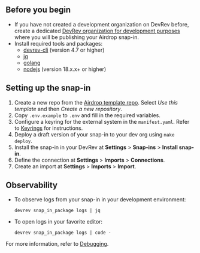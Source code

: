 ## Before you begin

- If you have not created a development organization on DevRev before, create a dedicated
  [DevRev organization for development purposes](https://app.devrev.ai/) where you will be publishing your Airdrop snap-in.
- Install required tools and packages:
  - [devrev-cli](https://developer.devrev.ai/snapin-development/references/cli-install) (version 4.7 or higher)
  - [jq](https://stedolan.github.io/jq)
  - [golang](https://go.dev/doc/install)
  - [nodejs](https://nodejs.org/en/download/package-manager) (version 18.x.x+ or higher)

## Setting up the snap-in

1. Create a new repo from the [Airdrop template repo](https://github.com/devrev/adaas-template). Select _Use this template_ and
   then _Create a new repository_.
1. Copy `.env.example` to `.env` and fill in the required variables.
1. Configure a keyring for the external system in the `manifest.yaml`.
   Refer to [Keyrings](/snapin-development/references/manifest#developer-keyrings) for instructions.
1. Deploy a draft version of your snap-in to your dev org using `make deploy`.
1. Install the snap-in in your DevRev at **Settings** > **Snap-ins** > **Install snap-in**.
1. Define the connection at **Settings** > **Imports** > **Connections**.
1. Create an import at **Settings** > **Imports** > **Import**.

## Observability

- To observe logs from your snap-in in your development environment:
   ```
   devrev snap_in_package logs | jq
   ```
- To open logs in your favorite editor:
  ```
  devrev snap_in_package logs | code -
  ```

For more information, refer to [Debugging](/snapin-development/debugging).
